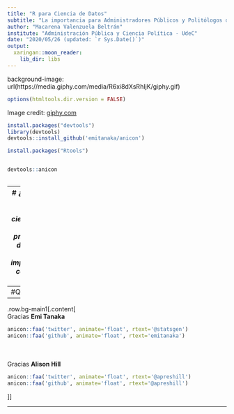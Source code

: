 ```yaml
---
title: "R para Ciencia de Datos"
subtitle: "La importancia para Administradores Públicos y Politólogos de saber Ciencia de Datos"
author: "Macarena Valenzuela Beltrán"
institute: "Administración Pública y Ciencia Política - UdeC"
date: "2020/05/26 (updated: `r Sys.Date()`)"
output:
  xaringan::moon_reader:
    lib_dir: libs
---
```


background-image: url(https://media.giphy.com/media/R6xi8dXsRhIjK/giphy.gif)

```r
options(htmltools.dir.version = FALSE)
```

Image credit: [giphy.com](https://giphy.com/gifs/writing-R6xi8dXsRhIjK/links)

```r
install.packages("devtools")
library(devtools)
devtools::install_github('emitanaka/anicon')

install.packages("Rtools")


devtools::anicon



```


---
# ¿Qué es hacer Ciencia de Datos?
***
La ciencia de datos incluye un proceso que se divide en tres etapas: importar/limpiar, comprender y comunicar
***

![](C:/Users/trist/Desktop/R_para_Ciencia_de_Datos/proceso_ciencia_datos.jpg)

---
#Qué involucra


---
.row.bg-main1[.content[
<br>
Gracias **Emi Tanaka** 
```r
anicon::faa('twitter', animate='float', rtext='@statsgen')
anicon::faa('github', animate='float', rtext='emitanaka')
```
<br>
<br>
Gracias **Alison Hill** 
```r
anicon::faa('twitter', animate='float', rtext='@apreshill')
anicon::faa('github', animate='float', rtext='@apreshill')
```
]]

---
